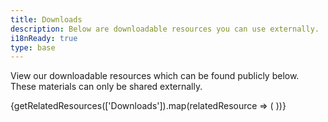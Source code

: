 ```yaml
---
title: Downloads
description: Below are downloadable resources you can use externally.
i18nReady: true
type: base
---
```



View our downloadable resources which can be found publicly below. These materials can only be shared externally.

<div class="resource-card-container">
  {getRelatedResources(['Downloads']).map(relatedResource => (
    <ResourceCard {...relatedResource} />
  ))}
</div>

